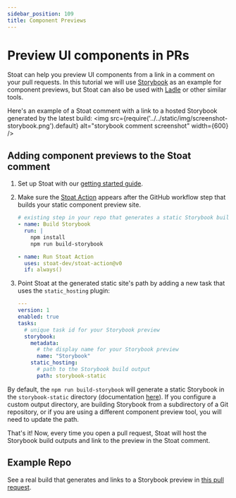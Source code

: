 ```yaml
---
sidebar_position: 109
title: Component Previews
---
```


# Preview UI components in PRs

Stoat can help you preview UI components from a link in a comment on your pull requests. In this tutorial we will
use [Storybook](https://storybook.js.org/) as an example for component previews, but Stoat can also be used with
[Ladle](https://ladle.dev/) or other similar tools.

Here's an example of a Stoat comment with a link to a hosted Storybook generated by the latest build:
<img src={require('../../static/img/screenshot-storybook.png').default} alt="storybook comment screenshot" width={600} />

## Adding component previews to the Stoat comment

1. Set up Stoat with our [getting started guide](../installation).

2. Make sure the [Stoat Action](https://github.com/stoat-dev/stoat-action) appears after the GitHub workflow step
   that builds your static component preview site.

    ```yaml title=".github/workflows/storybook.yaml"
    # existing step in your repo that generates a static Storybook build
    - name: Build Storybook
      run: |
        npm install
        npm run build-storybook

   - name: Run Stoat Action
      uses: stoat-dev/stoat-action@v0
      if: always()
   ```

3. Point Stoat at the generated static site's path by adding a new task that uses the `static_hosting` plugin:

     ```yaml title=".stoat/config.yaml"
     ---
     version: 1
     enabled: true
     tasks:
       # unique task id for your Storybook preview
       storybook:
         metadata:
           # the display name for your Storybook preview
           name: "Storybook"
         static_hosting:
           # path to the Storybook build output
           path: storybook-static
    ```

By default, the `npm run build-storybook` will generate a static Storybook in the `storybook-static` directory (documentation [here](https://storybook.js.org/tutorials/intro-to-storybook/react/en/deploy)).
If you configure a custom output directory, are building Storybook from a subdirectory of a Git repository, or if you are using a different component preview tool, you will need to update the path.

That's it! Now, every time you open a pull request, Stoat will host the Storybook build outputs and link to the preview in the Stoat comment.

## Example Repo

See a real build that generates and links to a Storybook preview in [this pull request](https://github.com/stoat-dev/examples/pull/1).
